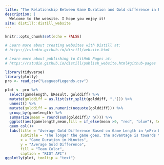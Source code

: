 ```yaml
---
title: "The Relationship Between Game Duration and Gold difference in Pro League of Legends"
description: |
  Welcome to the website. I hope you enjoy it!
site: distill::distill_website
---
```


```r
knitr::opts_chunk$set(echo = FALSE)

# Learn more about creating websites with Distill at:
# https://rstudio.github.io/distill/website.html

# Learn more about publishing to GitHub Pages at:
# https://rstudio.github.io/distill/publish_website.html#github-pages

```

```r
library(tidyverse)
library(plotly)
pro <- read_csv("LeagueofLegends.csv")
```

```r
plot <- pro %>% 
  select(gamelength, bResult, golddiff) %>% 
  mutate(golddiff = as.list(str_split(golddiff, ","))) %>%
  unnest() %>% 
  mutate(golddiff = as.numeric(noquote(golddiff))) %>% 
  group_by(gamelength) %>% 
  summarize(mean = round(sum(golddiff)/ n())) %>% 
  ggplot(aes(gamelength,mean,fill = if_else(mean >0, "red", "blue"), text = paste("Avg. Gold Difference", mean, "\n", "Game Duration", gamelength)))+
  geom_col()+
  labs(title = "Average Gold Difference Based on Game Length in \nPro League of Legends Games",
       subtitle = "The longer the game goes, the advantage is towards the red team",
       x = "Game Duration in Minutes",
       y = "Average Gold Difference",
       fill = "Team Color",
       caption = "RIOT API")
ggplotly(plot, tooltip = "text")
```

